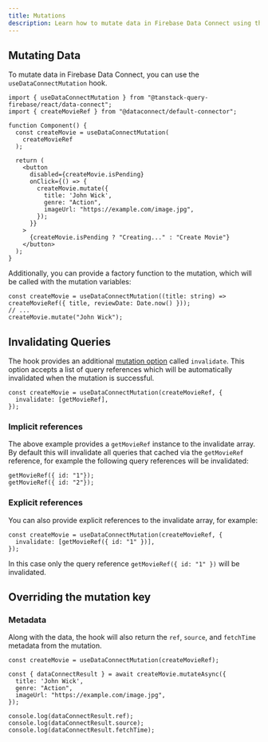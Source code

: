 ```yaml
---
title: Mutations
description: Learn how to mutate data in Firebase Data Connect using the Tanstack Query Firebase hooks.
---
```


## Mutating Data

To mutate data in Firebase Data Connect, you can use the `useDataConnectMutation` hook. 

```tsx
import { useDataConnectMutation } from "@tanstack-query-firebase/react/data-connect";
import { createMovieRef } from "@dataconnect/default-connector";

function Component() {
  const createMovie = useDataConnectMutation(
    createMovieRef
  );

  return (
    <button
      disabled={createMovie.isPending}
      onClick={() => {
        createMovie.mutate({
          title: 'John Wick',
          genre: "Action",
          imageUrl: "https://example.com/image.jpg",
        });
      }}
    >
      {createMovie.isPending ? "Creating..." : "Create Movie"}
    </button>
  );
}
```

Additionally, you can provide a factory function to the mutation, which will be called with the mutation variables:

```tsx
const createMovie = useDataConnectMutation((title: string) => createMovieRef({ title, reviewDate: Date.now() }));
// ...
createMovie.mutate("John Wick");
```

## Invalidating Queries

The hook provides an additional [mutation option](https://tanstack.com/query/latest/docs/framework/react/reference/useMutation) called `invalidate`. This option accepts a list of query references which will be automatically invalidated when the mutation is successful.

```tsx
const createMovie = useDataConnectMutation(createMovieRef, {
  invalidate: [getMovieRef],
});
```

### Implicit references

The above example provides a `getMovieRef` instance to the invalidate array. By default this will invalidate all queries that cached via the `getMovieRef` reference, for example the following query references will be invalidated:

```tsx
getMovieRef({ id: "1"});
getMovieRef({ id: "2"});
```

### Explicit references

You can also provide explicit references to the invalidate array, for example:

```tsx
const createMovie = useDataConnectMutation(createMovieRef, {
  invalidate: [getMovieRef({ id: "1" })],
});
```

In this case only the query reference `getMovieRef({ id: "1" })` will be invalidated.

## Overriding the mutation key

### Metadata

Along with the data, the hook will also return the `ref`, `source`, and `fetchTime` metadata from the mutation.

```tsx
const createMovie = useDataConnectMutation(createMovieRef);

const { dataConnectResult } = await createMovie.mutateAsync({
  title: 'John Wick',
  genre: "Action",
  imageUrl: "https://example.com/image.jpg",
});

console.log(dataConnectResult.ref);
console.log(dataConnectResult.source);
console.log(dataConnectResult.fetchTime);
```